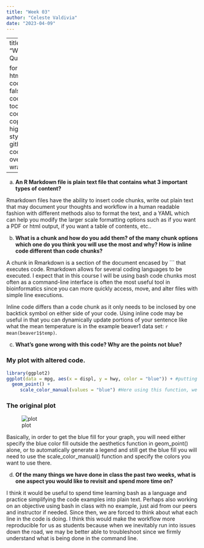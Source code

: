 ```yaml
---
title: "Week 03"
author: "Celeste Valdivia"
date: "2023-04-09"
---
```

---
title: "Week 03 Questions"

format:
  html:
    code-fold: false
    code-tools: true
    code-copy: true
    highlight-style: github
    code-overflow: wrap
---


a)  **An R Markdown file is plain text file that contains what 3 important types of content?**

Rmarkdown files have the ability to insert code chunks, write out plain text that may document your thoughts and workflow in a human readable fashion with different methods also to format the text, and a YAML which can help you modify the larger scale formatting options such as if you want a PDF or html output, if you want a table of contents, etc.. 

b)  **What is a chunk and how do you add them? of the many chunk options which one do you think you will use the most and why? How is inline code different than code chunks?**

A chunk in Rmarkdown is a section of the document encased by ``` that executes code. Rmarkdown allows for several coding languages to be executed. I expect that in this course I will be using bash code chunks most often as a command-line interface is often the most useful tool in bioinformatics since you can more quickly access, move, and alter files with simple line executions. 

Inline code differs than a code chunk as it only needs to be inclosed by one backtick symbol on either side of your code. Using inline code may be useful in that you can dynamically update portions of your sentence like what the mean temperature is in the example beaver1 data set: `r mean(beaver1$temp)`.

c)  **What’s gone wrong with this code? Why are the points not blue?**

### My plot with altered code.
```r
library(ggplot2)
ggplot(data = mpg, aes(x = displ, y = hwy, color = "blue")) + #putting the color in the aes function will label the legend with the term provided but not change the color value. It's necessary to leave this here so that it automatically creates a legend.
  geom_point() +
     scale_color_manual(values = "blue") #Here using this function, we can scale the color manually for the data set provided.
```


### The original plot
![plot](https://d33wubrfki0l68.cloudfront.net/fda836ccf904bda73f021f4802803bc134145ffa/0c9a7/visualize_files/figure-html/unnamed-chunk-11-1.png)

Basically, in order to get the blue fill for your graph, you will need either specify the blue color fill outside the aesthetics function in geom_point() alone, or to automatically generate a legend and still get the blue fill you will need to use the scale_color_manual() function and specify the colors you want to use there.

d)  **Of the many things we have done in class the past two weeks, what is one aspect you would like to revisit and spend more time on?**

I think it would be useful to spend time learning bash as a language and practice simplifying the code examples into plain text. Perhaps also working on an objective using bash in class with no example, just aid from our peers and instructor if needed. Since then, we are forced to think about what each line in the code is doing. I think this would make the workflow more reproducible for us as students because when we inevitably run into issues down the road, we may be better able to troubleshoot since we firmly understand what is being done in the command line.
